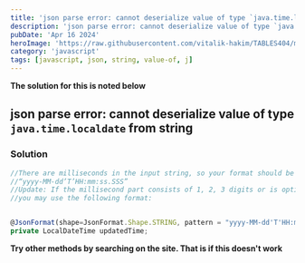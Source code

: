 ```yaml
---
title: 'json parse error: cannot deserialize value of type `java.time.localdate` from string'
description: 'json parse error: cannot deserialize value of type `java.time.localdate` from string'
pubDate: 'Apr 16 2024'
heroImage: 'https://raw.githubusercontent.com/vitalik-hakim/TABLES404/main/error_b/JavaScript.png'
category: 'javascript'
tags: [javascript, json, string, value-of, j]
---
```


**The solution for this is noted below**

## json parse error: cannot deserialize value of type `java.time.localdate` from string

### Solution

```javascript
//There are milliseconds in the input string, so your format should be
//“yyyy-MM-dd’T’HH:mm:ss.SSS”
//Update: If the millisecond part consists of 1, 2, 3 digits or is optional,
//you may use the following format:


@JsonFormat(shape=JsonFormat.Shape.STRING, pattern = "yyyy-MM-dd'T'HH:mm:ss[.SSS][.SS][.S]")
private LocalDateTime updatedTime;
```

**Try other methods by searching on the site. That is if this doesn't work**
